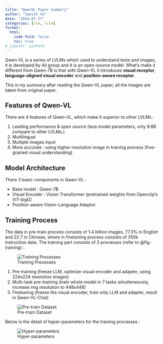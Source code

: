 ```yaml
---
title: "QwenVL Paper Summary"
author: "Samith Va"
date: "2024-07-27"
categories: [llm, lvlm]
format:
  html:
    code-fold: false
    toc: true
# jupyter: python3
---
```


Qwen-VL is a series of LVLMs which used to understand texts and images, it is developed by Ali group and it is an open-source model.   What’s make it different from Qwen-7B is that with Qwen-VL it introduces **visual receptor**, **language-aligned visual encoder** and **position-aware receptor**. 

This is my summary after reading the Qwen-VL paper, all the images are taken from original paper.

## Features of Qwen-VL

There are 4 features of Qwen-VL, which make it superior to other LVLMs : 

1. Leading performance & open source (less model parameters, only 9.6B compare to other LVLMs.)
2. Multilingual 
3. Multiple images input
4. More accurate : using higher resolution image in training process (fine-grained visual understanding)

## Model Architecture

There 3 basic components in Qwen-VL : 

- Base model : Qwen-7B
- Visual Encoder : Vision Transformer (pretrained weights from Openclip’s ViT-bigG)
- Position-aware Vision-Language Adaptor

## Training Process

The data in pre-train process consists of 1.4 billion images, 77.3% in English and 22.7 in Chinese, where in finetuning process consists of 350k instruction data. The training part consists of 3 processes (refer to @fig-training) :

![Training Processes](training_process.png){#fig-training}

1. Pre-training (freeze LLM, optimize visual encoder and adapter, using 224x224 resolution images)
2. Multi-task pre-training (train whole model in 7 tasks simulteneously, increase img resolution to 448x448)
3. Finetuning (freeze the visual encoder, train only LLM and adapter, result in Qwen-VL-Chat)

![Pre-train Dataset](pretrain_data.png){#fig-pretrain-data}

Below is the detail of hyper-parameters for the training processes : 

![Hyper-parameters](hyper-params.png){#fig-hyperparams}

